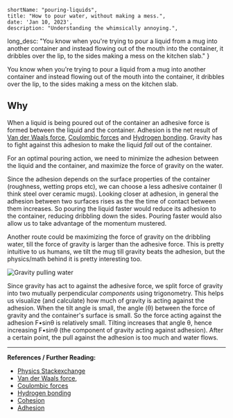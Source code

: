 
	shortName: "pouring-liquids",
	title: "How to pour water, without making a mess.",
	date: 'Jan 10, 2023',
	description: "Understanding the whimsically annoying.",
  long_desc: "You know when you're trying to pour a liquid from a mug into another container and instead flowing out of the mouth into the container, it dribbles over the lip, to the sides making a mess on the kitchen slab."
}

You know when you're trying to pour a liquid from a mug into another container and instead flowing out of the mouth into the container, it dribbles over the lip, to the sides making a mess on the kitchen slab.

## Why
When a liquid is being poured out of the container an adhesive force is formed between the liquid and the container. Adhesion is the net result of [Van der Waals force](https://en.wikipedia.org/wiki/Van_der_Waals_force), [Coulombic forces](https://en.wikipedia.org/wiki/Coulomb%27s_law) and [Hydrogen bonding](https://en.wikipedia.org/wiki/Hydrogen_bond). Gravity has to fight against this adhesion to make the liquid _fall_ out of the container.

For an optimal pouring action, we need to minimize the adhesion between the liquid and the container, and maximize the force of gravity on the water.

Since the adhesion depends on the surface properties of the container (roughness, wetting props etc), we can choose a less adhesive container (I think steel over ceramic mugs). Looking closer at adhesion, in general the adhesion between two surfaces rises as the the time of contact between them increases. So pouring the liquid faster would reduce its adhesion to the container, reducing dribbling down the sides. Pouring faster would also allow us to take advantage of the momentum mustered.

Another route could be maximizing the force of gravity on the dribbling water, till the force of gravity is larger than the adhesive force. This is pretty intuitive to us humans, we tilt the mug till gravity beats the adhesion, but the physics/math behind it is pretty interesting too.

![Gravity pulling water](/blog-assets/pouring.png)

Since gravity has act to against the adhesive force, we split force of gravity into two
mutually perpendicular _components_ using trigonometry. This helps us visualize (and calculate) how much of gravity
is acting against the adhesion. When the tilt angle is small, the angle (θ) between the force of gravity
and the container's surface is small. So the force acting against the adhesion F•sinθ is relatively small.
Tilting increases that angle θ, hence increasing F•sinθ (the component of gravity acting against adhesion).
After a certain point, the pull against the adhesion is too much and water flows.

---
**References / Further Reading:**
- [Physics Stackexchange](https://physics.stackexchange.com/questions/28982/why-does-water-pouring-from-a-glass-sometimes-travel-down-the-side-of-the-glass)
- [Van der Waals force](https://en.wikipedia.org/wiki/Van_der_Waals_force),
- [Coulombic forces](https://en.wikipedia.org/wiki/Coulomb%27s_law)
- [Hydrogen bonding](https://en.wikipedia.org/wiki/Hydrogen_bond)
- [Cohesion](https://en.wikipedia.org/wiki/Cohesion_(chemistry))
- [Adhesion](https://phys.libretexts.org/Bookshelves/University_Physics/Book%3A_Physics_(Boundless)/10%3A_Fluids/10.4%3A_Cohesion_and_Adhesion)


